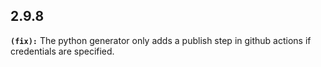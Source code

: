## 2.9.8
**`(fix):`** The python generator only adds a publish step in github actions if credentials are specified.


